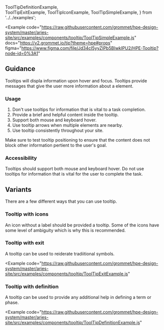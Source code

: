   ToolTipDefinitionExample,  
  ToolTipExitExample,
  ToolTipIconExample,
  ToolTipSimpleExample,
} from '../../examples';

<Example
  code="https://raw.githubusercontent.com/grommet/hpe-design-system/master/aries-site/src/examples/components/tooltip/ToolTipSimpleExample.js"
  docs="https://v2.grommet.io/tip?theme=hpe#props"
  figma="https://www.figma.com/file/Jd34cI5yyZIPb5BIwkIPU2/HPE-Tooltip?node-id=0%3A1"
>
  <ToolTipSimpleExample />
</Example>

## Guidance

Tooltips will displa information upon hover and focus.
Tooltips provide messages that give the user more information about a element.

### Usage

1. Don't use tooltips for information that is vital to a task completion.
2. Provide a brief and helpful content inside the tooltip.
3. Support both mouse and keyboard hover.
4. Use tooltip arrows when multiple elements are nearby.
5. Use tooltip consistently throughout your site.

Make sure to test tooltip positioning to ensure that the content does not block other information pertient to the user's goal.

### Accessibility

Tooltips should support both mouse and keyboard hover.
Do not use tooltips for information that is vital for the user to complete the task.

## Variants

There are a few different ways that you can use tooltip. 

### Tooltip with icons

An icon without a label should be provided a tooltip. Some of the icons have some level of ambiguity which is why this is recommended.

<Example code="https://raw.githubusercontent.com/grommet/hpe-design-system/master/aries-site/src/examples/components/tooltip/ToolTipIconExample.js">
  <ToolTipIconExample />
</Example>

### Tooltip with exit

A tooltip can be used to reiderate tradiitional symbols.

<Example
  code="https://raw.githubusercontent.com/grommet/hpe-design-system/master/aries-site/src/examples/components/tooltip/ToolTipExitExample.js"
>
  <ToolTipExitExample />
</Example>

### Tooltip with definition

A tooltip can be used to provide any additional help in defining a term or phase.

<Example
  code="https://raw.githubusercontent.com/grommet/hpe-design-system/master/aries-site/src/examples/components/tooltip/ToolTipDefinitionExample.js"
>
  <ToolTipDefinitionExample />
</Example>

